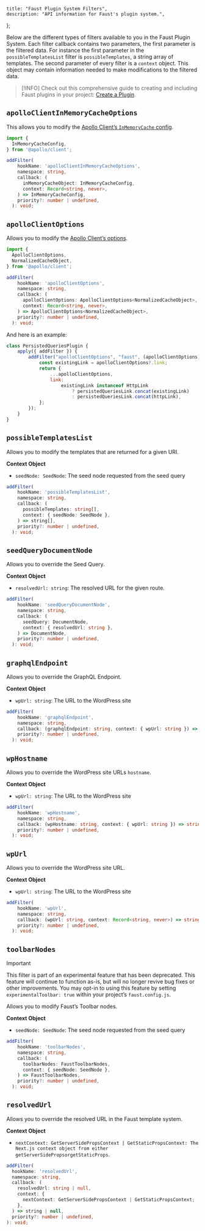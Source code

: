 	title: "Faust Plugin System Filters",
	description: "API information for Faust's plugin system.",
};

Below are the different types of filters available to you in the Faust Plugin System. Each filter callback contains two parameters, the first parameter is the filtered data. For instance the first parameter in the `possibleTemplatesList` filter is `possibleTemplates`, a string array of templates. The second parameter of every filter is a `context` object. This object may contain information needed to make modifications to the filtered data.

> [!INFO]
> Check out this comprehensive guide to creating and including Faust plugins in your project: [Create a Plugin](/docs/how-to/create-a-plugin).

## `apolloClientInMemoryCacheOptions`

This allows you to modify the [Apollo Client’s `InMemoryCache` config](https://www.apollographql.com/docs/react/api/cache/InMemoryCache).

```ts title="faustFilters.config.ts"
import {
  InMemoryCacheConfig,
} from '@apollo/client';

addFilter(
    hookName: 'apolloClientInMemoryCacheOptions',
    namespace: string,
    callback: (
      inMemoryCacheObject: InMemoryCacheConfig,
      context: Record<string, never>,
    ) => InMemoryCacheConfig,
    priority?: number | undefined,
  ): void;
```

## `apolloClientOptions`

Allows you to modify the [Apollo Client’s options](https://www.apollographql.com/docs/react/api/core/ApolloClient).

```ts title="faustFilters.config.ts"
import {
  ApolloClientOptions,
  NormalizedCacheObject,
} from '@apollo/client';

addFilter(
    hookName: 'apolloClientOptions',
    namespace: string,
    callback: (
      apolloClientOptions: ApolloClientOptions<NormalizedCacheObject>,
      context: Record<string, never>,
    ) => ApolloClientOptions<NormalizedCacheObject>,
    priority?: number | undefined,
  ): void;
```

And here is an example:

```js title="plugins/persisted-queries-plugin.js"
class PersistedQueriesPlugin {
	apply({ addFilter }) {
		addFilter("apolloClientOptions", "faust", (apolloClientOptions) => {
			const existingLink = apolloClientOptions?.link;
			return {
				...apolloClientOptions,
				link:
					existingLink instanceof HttpLink
						? persistedQueriesLink.concat(existingLink)
						: persistedQueriesLink.concat(httpLink),
			};
		});
	}
}
```

## `possibleTemplatesList`

Allows you to modify the templates that are returned for a given URI.

**Context Object**

- `seedNode: SeedNode`: The seed node requested from the seed query

```ts title="faustFilters.config.ts"
addFilter(
    hookName: 'possibleTemplatesList',
    namespace: string,
    callback: (
      possibleTemplates: string[],
      context: { seedNode: SeedNode },
    ) => string[],
    priority?: number | undefined,
  ): void;
```

## `seedQueryDocumentNode`

Allows you to override the Seed Query.

**Context Object**

- `resolvedUrl: string`: The resolved URL for the given route.

```ts title="faustFilters.config.ts"
addFilter(
    hookName: 'seedQueryDocumentNode',
    namespace: string,
    callback: (
      seedQuery: DocumentNode,
      context: { resolvedUrl: string },
    ) => DocumentNode,
    priority?: number | undefined,
  ): void;
```

## `graphqlEndpoint`

Allows you to override the GraphQL Endpoint.

**Context Object**

- `wpUrl: string`: The URL to the WordPress site

```ts title="faustFilters.config.ts"
addFilter(
    hookName: 'graphqlEndpoint',
    namespace: string,
    callback: (graphqlEndpoint: string, context: { wpUrl: string }) => string,
    priority?: number | undefined,
  ): void;
```

## `wpHostname`

Allows you to override the WordPress site URLs `hostname`.

**Context Object**

- `wpUrl: string`: The URL to the WordPress site

```ts title="faustFilters.config.ts"
addFilter(
    hookName: 'wpHostname',
    namespace: string,
    callback: (wpHostname: string, context: { wpUrl: string }) => string,
    priority?: number | undefined,
  ): void;
```

## `wpUrl`

Allows you to override the WordPress site URL.

**Context Object**

- `wpUrl: string`: The URL to the WordPress site

```ts title="faustFilters.config.ts"
addFilter(
    hookName: 'wpUrl',
    namespace: string,
    callback: (wpUrl: string, context: Record<string, never>) => string,
    priority?: number | undefined,
  ): void;
```

## `toolbarNodes`

> [!Important]
> This filter is part of an experimental feature that has been deprecated. This feature will continue to function as-is, but will no longer revive bug fixes or other improvements. You may opt-in to using this feature by setting `experimentalToolbar: true` within your project’s `faust.config.js`.

Allows you to modify Faust’s Toolbar nodes.

**Context Object**

- `seedNode: SeedNode`: The seed node requested from the seed query

```ts title="faustFilters.config.ts"
addFilter(
    hookName: 'toolbarNodes',
    namespace: string,
    callback: (
      toolbarNodes: FaustToolbarNodes,
      context: { seedNode: SeedNode },
    ) => FaustToolbarNodes,
    priority?: number | undefined,
  ): void;
```

## `resolvedUrl`

Allows you to override the resolved URL in the Faust template system.

**Context Object**

- `nextContext: GetServerSidePropsContext | GetStaticPropsContext: The Next.js context object from either getServerSidePropsorgetStaticProps`.

```ts title="faustFilters.config.ts"
addFilter(
  hookName: 'resolvedUrl',
  namespace: string,
  callback: (
    resolvedUrl: string | null,
    context: {
      nextContext: GetServerSidePropsContext | GetStaticPropsContext;
    },
  ) => string | null,
  priority?: number | undefined,
): void;
```
